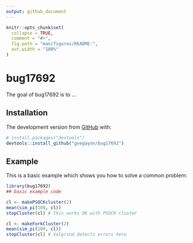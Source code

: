 ```yaml
---
output: github_document
---
```


<!-- README.md is generated from README.Rmd. Please edit that file -->

```r
knitr::opts_chunk$set(
  collapse = TRUE,
  comment = "#>",
  fig.path = "man/figures/README-",
  out.width = "100%"
)
```

# bug17692

<!-- badges: start -->
<!-- badges: end -->

The goal of bug17692 is to ...

## Installation

The development version from [GitHub](https://github.com/) with:

``` r
# install.packages("devtools")
devtools::install_github("gvegayon/bug17692")
```
## Example

This is a basic example which shows you how to solve a common problem:

```r
library(bug17692)
## basic example code

cl <- makePSOCKcluster(2)
mean(sim_pi(100, cl))
stopCluster(cl) # This works OK with PSOCK cluster

cl <- makeForkCluster(2)
mean(sim_pi(100, cl))
stopCluster(cl) # Valgrind detects errors here

```
